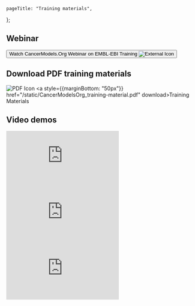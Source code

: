 
[comment]: # "Metadata"
[comment]: # "Page title = h1 in banner"

	pageTitle: "Training materials",
};

[comment]: # "Page content below"
[comment]: # "Can include html tags"

## Webinar

[comment]: # "Do not break Button line"
<Button color="dark" priority="primary" htmlTag="a" href="https://www.ebi.ac.uk/training/events/guide-identifying-suitable-patient-derived-cancer-models-cancermodelsorg/">Watch CancerModels.Org Webinar on EMBL-EBI Training&nbsp;<img className="d-inline" src="/img/external-icon.svg" title="External Icon" alt="External Icon"/></Button>

## Download PDF training materials
<img className="d-inline" src="/img/pdf-icon.svg" title="PDF Icon" alt="PDF Icon"/>&nbsp;<a style={{marginBottom: "50px"}} href="/static/CancerModelsOrg_training-material.pdf" download>Training Materials</a>

## Video demos
<div style={{ padding:"56.59% 0 0 0",position:"relative", marginBottom: "7vh" }}><iframe src="https://player.vimeo.com/video/913376033?badge=0&amp;autopause=0&amp;player_id=0&amp;app_id=58479" frameborder="0" allow="autoplay; fullscreen; picture-in-picture" style={{ position:"absolute", top:"0", left:"0", width:"100%", height:"100%" }} title="CancerModels.Org - Batch Download Feature"></iframe></div><script src="https://player.vimeo.com/api/player.js"></script>

<div style={{ padding:"56.59% 0 0 0",position:"relative", marginBottom: "7vh" }}><iframe src="https://player.vimeo.com/video/913376355?badge=0&amp;autopause=0&amp;player_id=0&amp;app_id=58479" frameborder="0" allow="autoplay; fullscreen; picture-in-picture" style={{ position:"absolute", top:"0", left:"0", width:"100%", height:"100%" }} title="CancerModels.Org - Feedback Component"></iframe></div><script src="https://player.vimeo.com/api/player.js"></script>

<div style={{ padding:"56.59% 0 0 0",position:"relative" }}><iframe src="https://player.vimeo.com/video/913376508?badge=0&amp;autopause=0&amp;player_id=0&amp;app_id=58479" frameborder="0" allow="autoplay; fullscreen; picture-in-picture" style={{ position:"absolute", top:"0", left:"0", width:"100%", height:"100%" }} title="Portal_SearchTour_1Jan2024"></iframe></div><script src="https://player.vimeo.com/api/player.js"></script>

[comment]: # "End page content - do not edit below this line"

